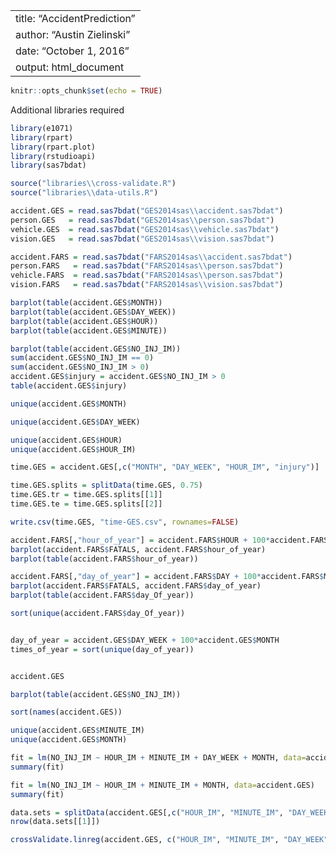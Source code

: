 <!-- if (dirname(rstudioapi::getActiveDocumentContext()$path) != "") -->
<!--     setwd(dirname(rstudioapi::getActiveDocumentContext()$path)) -->

---
title: "AccidentPrediction"
author: "Austin Zielinski"
date: "October 1, 2016"
output: html_document
---


```r
knitr::opts_chunk$set(echo = TRUE)
```


Additional libraries required
```r
library(e1071)
library(rpart)
library(rpart.plot) 
library(rstudioapi)
library(sas7bdat)

source("libraries\\cross-validate.R")
source("libraries\\data-utils.R")
```


```r
accident.GES = read.sas7bdat("GES2014sas\\accident.sas7bdat")
person.GES   = read.sas7bdat("GES2014sas\\person.sas7bdat")
vehicle.GES  = read.sas7bdat("GES2014sas\\vehicle.sas7bdat")
vision.GES   = read.sas7bdat("GES2014sas\\vision.sas7bdat")

accident.FARS = read.sas7bdat("FARS2014sas\\accident.sas7bdat")
person.FARS   = read.sas7bdat("FARS2014sas\\person.sas7bdat")
vehicle.FARS  = read.sas7bdat("FARS2014sas\\person.sas7bdat")
vision.FARS   = read.sas7bdat("FARS2014sas\\vision.sas7bdat")
```


```r
barplot(table(accident.GES$MONTH))
barplot(table(accident.GES$DAY_WEEK))
barplot(table(accident.GES$HOUR))
barplot(table(accident.GES$MINUTE))

barplot(table(accident.GES$NO_INJ_IM))
sum(accident.GES$NO_INJ_IM == 0)
sum(accident.GES$NO_INJ_IM > 0)
accident.GES$injury = accident.GES$NO_INJ_IM > 0
table(accident.GES$injury)

unique(accident.GES$MONTH)

unique(accident.GES$DAY_WEEK)

unique(accident.GES$HOUR)
unique(accident.GES$HOUR_IM)

time.GES = accident.GES[,c("MONTH", "DAY_WEEK", "HOUR_IM", "injury")]

time.GES.splits = splitData(time.GES, 0.75)
time.GES.tr = time.GES.splits[[1]]
time.GES.te = time.GES.splits[[2]]

write.csv(time.GES, "time-GES.csv", rownames=FALSE)
```

```r
accident.FARS[,"hour_of_year"] = accident.FARS$HOUR + 100*accident.FARS$DAY + 10000*accident.FARS$MONTH
barplot(accident.FARS$FATALS, accident.FARS$hour_of_year)
barplot(table(accident.FARS$hour_of_year))

accident.FARS[,"day_of_year"] = accident.FARS$DAY + 100*accident.FARS$MONTH
barplot(accident.FARS$FATALS, accident.FARS$day_of_year)
barplot(table(accident.FARS$day_Of_year))

sort(unique(accident.FARS$day_Of_year))


day_of_year = accident.GES$DAY_WEEK + 100*accident.GES$MONTH
times_of_year = sort(unique(day_of_year))


accident.GES

barplot(table(accident.GES$NO_INJ_IM))

sort(names(accident.GES))

unique(accident.GES$MINUTE_IM)
unique(accident.GES$MONTH)
```


```r
fit = lm(NO_INJ_IM ~ HOUR_IM + MINUTE_IM + DAY_WEEK + MONTH, data=accident.GES)
summary(fit)

fit = lm(NO_INJ_IM ~ HOUR_IM + MINUTE_IM + MONTH, data=accident.GES)
summary(fit)

data.sets = splitData(accident.GES[,c("HOUR_IM", "MINUTE_IM", "DAY_WEEK", "MONTH")], c(.6, .2))
nrow(data.sets[[1]])
```

```r
crossValidate.linreg(accident.GES, c("HOUR_IM", "MINUTE_IM", "DAY_WEEK", "MONTH"), "NO_INJ_IM", 5)
```


